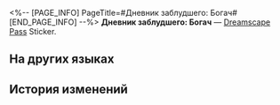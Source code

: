<%-- [PAGE_INFO]
PageTitle=#Дневник заблудшего: Богач#
[END_PAGE_INFO] --%>
{{Предмет Инфобокс
|id          = 223814
|Изображение = Dreamscape Pass Sticker Text.png
|Тип         = Dreamscape Pass Sticker
|Тип2        = Последний магнат Stickers
|Инвентарь   = 
|Редкость    = 4
|Эффект      = 
|Описание    = Пронумерованные наклейки, используемые для украшения дневника сновидений. Бывают самыми разными.
|Источник1   = [[Можно найти у определённой мусорки в Рифе потока сновидений]]
}}
{{Описание|«Кто бы мог подумать? Впервые за всю жизнь ко мне относятся как к обычному человеку. Да ещё и в этом заброшенном месте, где царит тьма! Ох, я даже подумываю остаться здесь навсегда и стать добряком!»}}
'''Дневник заблудшего: Богач''' — [[Dreamscape Pass]] Sticker.

==На других языках==
{{На других языках
|en   = Lost Diary: Affluent Man
|zhs  = 迷途日记•富翁
|zht  = 迷途日記•富翁
|ja   = 迷いを記した日記・富豪
|ko   = 길 잃은 자의 일기•부자
|es   = Diario perdido: hombre acaudalado
|fr   = Journal d'un homme riche
|ru   = Дневник заблудшего: Богач
|th   = ไดอารี่ผู้หลงทาง: เศรษฐี
|vi   = Nhật Ký Lạc Đường - Phú Ông
|de   = Verlorenes Tagebuch: Reicher
|id   = Diari Tersesat: Konglomerat
|pt   = Diário Perdido: Homem Rico
}}

==История изменений==
{{История изменений|3.5}}